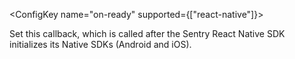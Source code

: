 <ConfigKey name="on-ready" supported={["react-native"]}>

  Set this callback, which is called after the Sentry React Native SDK initializes its Native SDKs (Android and iOS).

</ConfigKey>
